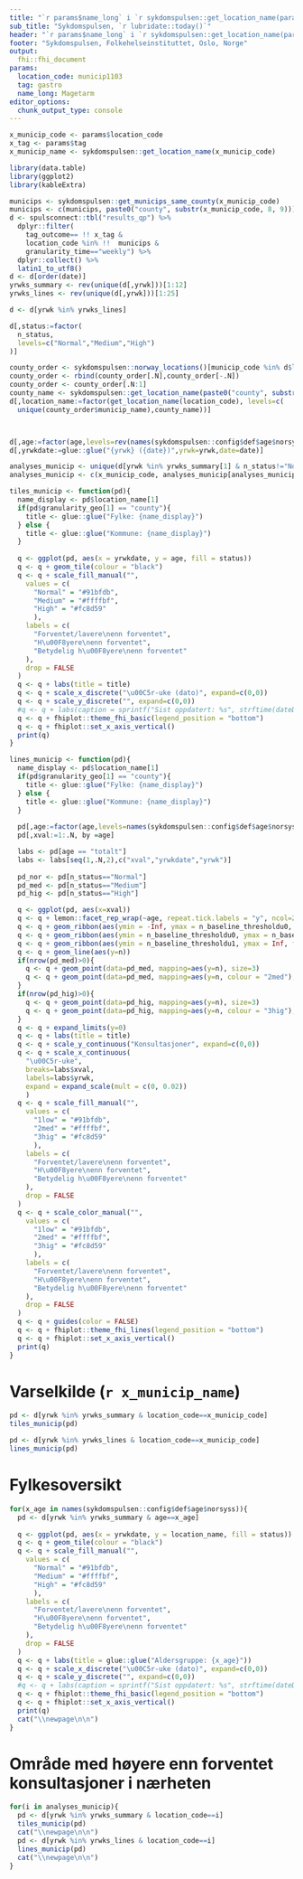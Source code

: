 ```yaml
---
title: "`r params$name_long` i `r sykdomspulsen::get_location_name(params$location_code)` og nærområdene"
sub_title: "Sykdomspulsen, `r lubridate::today()`"
header: "`r params$name_long` i `r sykdomspulsen::get_location_name(params$location_code)` og nærområdene"
footer: "Sykdomspulsen, Folkehelseinstituttet, Oslo, Norge"
output:
  fhi::fhi_document
params:
  location_code: municip1103
  tag: gastro
  name_long: Magetarm
editor_options: 
  chunk_output_type: console
---
```


```r
x_municip_code <- params$location_code
x_tag <- params$tag
x_municip_name <- sykdomspulsen::get_location_name(x_municip_code)

library(data.table)
library(ggplot2)
library(kableExtra)

municips <- sykdomspulsen::get_municips_same_county(x_municip_code)
municips <- c(municips, paste0("county", substr(x_municip_code, 8, 9)))
d <- spulsconnect::tbl("results_qp") %>% 
  dplyr::filter(
    tag_outcome== !! x_tag & 
    location_code %in% !!  municips & 
    granularity_time=="weekly") %>% 
  dplyr::collect() %>%
  latin1_to_utf8()
d <- d[order(date)]
yrwks_summary <- rev(unique(d[,yrwk]))[1:12]
yrwks_lines <- rev(unique(d[,yrwk]))[1:25]

d <- d[yrwk %in% yrwks_lines]

d[,status:=factor(
  n_status,
  levels=c("Normal","Medium","High")
)]

county_order <- sykdomspulsen::norway_locations()[municip_code %in% d$location_code]
county_order <- rbind(county_order[.N],county_order[-.N])
county_order <- county_order[.N:1]
county_name <- sykdomspulsen::get_location_name(paste0("county", substr(x_municip_code, 8, 9)))
d[,location_name:=factor(get_location_name(location_code), levels=c(
  unique(county_order$municip_name),county_name))]



d[,age:=factor(age,levels=rev(names(sykdomspulsen::config$def$age$norsyss)))]
d[,yrwkdate:=glue::glue("{yrwk} ({date})",yrwk=yrwk,date=date)]

analyses_municip <- unique(d[yrwk %in% yrwks_summary[1] & n_status!="Normal", location_code])
analyses_municip <- c(x_municip_code, analyses_municip[analyses_municip!=x_municip_code])
```

```r
tiles_municip <- function(pd){
  name_display <- pd$location_name[1]
  if(pd$granularity_geo[1] == "county"){
    title <- glue::glue("Fylke: {name_display}")
  } else {
    title <- glue::glue("Kommune: {name_display}")
  }
  
  q <- ggplot(pd, aes(x = yrwkdate, y = age, fill = status))
  q <- q + geom_tile(colour = "black")
  q <- q + scale_fill_manual("",
    values = c(
      "Normal" = "#91bfdb", 
      "Medium" = "#ffffbf", 
      "High" = "#fc8d59"
      ),
    labels = c(
      "Forventet/lavere\nenn forventet",
      "H\u00F8yere\nenn forventet",
      "Betydelig h\u00F8yere\nenn forventet"
    ),
    drop = FALSE
  )
  q <- q + labs(title = title)
  q <- q + scale_x_discrete("\u00C5r-uke (dato)", expand=c(0,0))
  q <- q + scale_y_discrete("", expand=c(0,0))
  #q <- q + labs(caption = sprintf("Sist oppdatert: %s", strftime(dateData, format = "%d/%m/%Y")))
  q <- q + fhiplot::theme_fhi_basic(legend_position = "bottom")
  q <- q + fhiplot::set_x_axis_vertical()
  print(q)
}

lines_municip <- function(pd){
  name_display <- pd$location_name[1]
  if(pd$granularity_geo[1] == "county"){
    title <- glue::glue("Fylke: {name_display}")
  } else {
    title <- glue::glue("Kommune: {name_display}")
  }
 
  pd[,age:=factor(age,levels=names(sykdomspulsen::config$def$age$norsyss))]
  pd[,xval:=1:.N, by =age]

  labs <- pd[age == "totalt"]
  labs <- labs[seq(1,.N,2),c("xval","yrwkdate","yrwk")]
  
  pd_nor <- pd[n_status=="Normal"]
  pd_med <- pd[n_status=="Medium"]
  pd_hig <- pd[n_status=="High"]

  q <- ggplot(pd, aes(x=xval))
  q <- q + lemon::facet_rep_wrap(~age, repeat.tick.labels = "y", ncol=2, scales="free_y")
  q <- q + geom_ribbon(aes(ymin = -Inf, ymax = n_baseline_thresholdu0, fill = "1low"))
  q <- q + geom_ribbon(aes(ymin = n_baseline_thresholdu0, ymax = n_baseline_thresholdu1, fill = "2med"))
  q <- q + geom_ribbon(aes(ymin = n_baseline_thresholdu1, ymax = Inf, fill = "3hig"))
  q <- q + geom_line(aes(y=n))
  if(nrow(pd_med)>0){
    q <- q + geom_point(data=pd_med, mapping=aes(y=n), size=3)
    q <- q + geom_point(data=pd_med, mapping=aes(y=n, colour = "2med"), size=1)
  }
  if(nrow(pd_hig)>0){
    q <- q + geom_point(data=pd_hig, mapping=aes(y=n), size=3)
    q <- q + geom_point(data=pd_hig, mapping=aes(y=n, colour = "3hig"), size=1)
  }
  q <- q + expand_limits(y=0)
  q <- q + labs(title = title)
  q <- q + scale_y_continuous("Konsultasjoner", expand=c(0,0))
  q <- q + scale_x_continuous(
    "\u00C5r-uke",
    breaks=labs$xval,
    labels=labs$yrwk,
    expand = expand_scale(mult = c(0, 0.02))
    )
  q <- q + scale_fill_manual("",
    values = c(
      "1low" = "#91bfdb",
      "2med" = "#ffffbf",
      "3hig" = "#fc8d59"
      ),
    labels = c(
      "Forventet/lavere\nenn forventet",
      "H\u00F8yere\nenn forventet",
      "Betydelig h\u00F8yere\nenn forventet"
    ),
    drop = FALSE
  )
  q <- q + scale_color_manual("",
    values = c(
      "1low" = "#91bfdb",
      "2med" = "#ffffbf",
      "3hig" = "#fc8d59"
      ),
    labels = c(
      "Forventet/lavere\nenn forventet",
      "H\u00F8yere\nenn forventet",
      "Betydelig h\u00F8yere\nenn forventet"
    ),
    drop = FALSE
  )
  q <- q + guides(color = FALSE)
  q <- q + fhiplot::theme_fhi_lines(legend_position = "bottom")
  q <- q + fhiplot::set_x_axis_vertical()
  print(q)
}
```

# Varselkilde (`r x_municip_name`)

```r
pd <- d[yrwk %in% yrwks_summary & location_code==x_municip_code]
tiles_municip(pd)
```

```r
pd <- d[yrwk %in% yrwks_lines & location_code==x_municip_code]
lines_municip(pd)
```

# Fylkesoversikt

```r
for(x_age in names(sykdomspulsen::config$def$age$norsyss)){
  pd <- d[yrwk %in% yrwks_summary & age==x_age] 
  
  q <- ggplot(pd, aes(x = yrwkdate, y = location_name, fill = status))
  q <- q + geom_tile(colour = "black")
  q <- q + scale_fill_manual("",
    values = c(
      "Normal" = "#91bfdb", 
      "Medium" = "#ffffbf", 
      "High" = "#fc8d59"
      ),
    labels = c(
      "Forventet/lavere\nenn forventet",
      "H\u00F8yere\nenn forventet",
      "Betydelig h\u00F8yere\nenn forventet"
    ),
    drop = FALSE
  )
  q <- q + labs(title = glue::glue("Aldersgruppe: {x_age}"))
  q <- q + scale_x_discrete("\u00C5r-uke (dato)", expand=c(0,0))
  q <- q + scale_y_discrete("", expand=c(0,0))
  #q <- q + labs(caption = sprintf("Sist oppdatert: %s", strftime(dateData, format = "%d/%m/%Y")))
  q <- q + fhiplot::theme_fhi_basic(legend_position = "bottom")
  q <- q + fhiplot::set_x_axis_vertical()
  print(q)
  cat("\\newpage\n\n")
}
```

\newpage

# Område med høyere enn forventet konsultasjoner i nærheten

```r
for(i in analyses_municip){
  pd <- d[yrwk %in% yrwks_summary & location_code==i]
  tiles_municip(pd)
  cat("\\newpage\n\n")
  pd <- d[yrwk %in% yrwks_lines & location_code==i]
  lines_municip(pd)
  cat("\\newpage\n\n")
}
```
